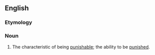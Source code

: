 ==English==

===Etymology===
{{root|en|ine-pro|*kʷey-}}
{{suffix|en|punish|ability}}

===Noun===
{{en-noun|-|+}}

# The characteristic of being [[punishable]]; the ability to be [[punish]]ed.